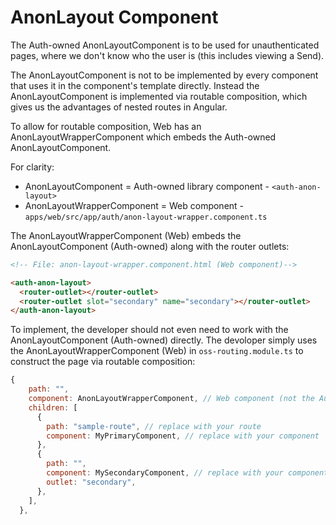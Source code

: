 

<Meta of={stories} />

# AnonLayout Component

The Auth-owned AnonLayoutComponent is to be used for unauthenticated pages, where we don't know who
the user is (this includes viewing a Send).

The AnonLayoutComponent is not to be implemented by every component that uses it in the component's
template directly. Instead the AnonLayoutComponent is implemented via routable composition, which
gives us the advantages of nested routes in Angular.

To allow for routable composition, Web has an AnonLayoutWrapperComponent which embeds the Auth-owned
AnonLayoutComponent.

For clarity:

- AnonLayoutComponent = Auth-owned library component - `<auth-anon-layout>`
- AnonLayoutWrapperComponent = Web component -
  `apps/web/src/app/auth/anon-layout-wrapper.component.ts`

The AnonLayoutWrapperComponent (Web) embeds the AnonLayoutComponent (Auth-owned) along with the
router outlets:

```html
<!-- File: anon-layout-wrapper.component.html (Web component)-->

<auth-anon-layout>
  <router-outlet></router-outlet>
  <router-outlet slot="secondary" name="secondary"></router-outlet>
</auth-anon-layout>
```

To implement, the developer should not even need to work with the AnonLayoutComponent (Auth-owned)
directly. The devoloper simply uses the AnonLayoutWrapperComponent (Web) in `oss-routing.module.ts`
to construct the page via routable composition:

```javascript
{
    path: "",
    component: AnonLayoutWrapperComponent, // Web component (not the Auth-owned component)
    children: [
      {
        path: "sample-route", // replace with your route
        component: MyPrimaryComponent, // replace with your component
      },
      {
        path: "",
        component: MySecondaryComponent, // replace with your component (or remove this secondary outlet object entirely if not needed)
        outlet: "secondary",
      },
    ],
  },
```

<Story of={stories.WithSecondaryContent} />
